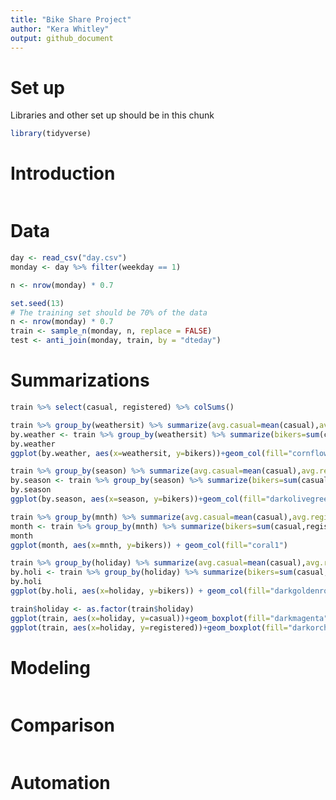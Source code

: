 ```yaml
---
title: "Bike Share Project"
author: "Kera Whitley"
output: github_document
---
```


# Set up
Libraries and other set up should be in this chunk
```r
library(tidyverse)
```

# Introduction
```r

```

# Data
```r
day <- read_csv("day.csv")
monday <- day %>% filter(weekday == 1)

n <- nrow(monday) * 0.7

set.seed(13)
# The training set should be 70% of the data
n <- nrow(monday) * 0.7
train <- sample_n(monday, n, replace = FALSE)
test <- anti_join(monday, train, by = "dteday")

```

# Summarizations
```r

train %>% select(casual, registered) %>% colSums()

train %>% group_by(weathersit) %>% summarize(avg.casual=mean(casual),avg.registered=mean(registered))
by.weather <- train %>% group_by(weathersit) %>% summarize(bikers=sum(casual,registered))
by.weather
ggplot(by.weather, aes(x=weathersit, y=bikers))+geom_col(fill="cornflowerblue")

train %>% group_by(season) %>% summarize(avg.casual=mean(casual),avg.registered=mean(registered))
by.season <- train %>% group_by(season) %>% summarize(bikers=sum(casual,registered))
by.season
ggplot(by.season, aes(x=season, y=bikers))+geom_col(fill="darkolivegreen4")

train %>% group_by(mnth) %>% summarize(avg.casual=mean(casual),avg.registered=mean(registered))
month <- train %>% group_by(mnth) %>% summarize(bikers=sum(casual,registered))
month
ggplot(month, aes(x=mnth, y=bikers)) + geom_col(fill="coral1")

train %>% group_by(holiday) %>% summarize(avg.casual=mean(casual),avg.registered=mean(registered))
by.holi <- train %>% group_by(holiday) %>% summarize(bikers=sum(casual,registered))
by.holi
ggplot(by.holi, aes(x=holiday, y=bikers)) + geom_col(fill="darkgoldenrod1")

train$holiday <- as.factor(train$holiday)
ggplot(train, aes(x=holiday, y=casual))+geom_boxplot(fill="darkmagenta")
ggplot(train, aes(x=holiday, y=registered))+geom_boxplot(fill="darkorchid")
```

# Modeling
```r

```

# Comparison
```r

```

# Automation
```r

```

